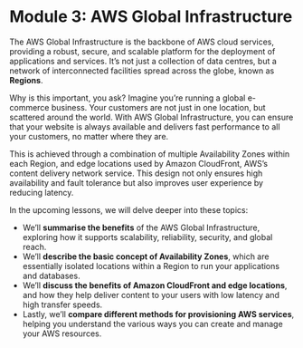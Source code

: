 # Module 3: AWS Global Infrastructure

The AWS Global Infrastructure is the backbone of AWS cloud services, providing a robust, secure, and scalable platform for the deployment of applications and services. It’s not just a collection of data centres, but a network of interconnected facilities spread across the globe, known as **Regions**.

Why is this important, you ask?  Imagine you’re running a global e-commerce business. Your customers are not just in one location, but scattered around the world. With AWS Global Infrastructure, you can ensure that your website is always available and delivers fast performance to all your customers, no matter where they are.

This is achieved through a combination of multiple Availability Zones within each Region, and edge locations used by Amazon CloudFront, AWS’s content delivery network service. This design not only ensures high availability and fault tolerance but also improves user experience by reducing latency.

In the upcoming lessons, we will delve deeper into these topics:

- We’ll **summarise the benefits** of the AWS Global Infrastructure, exploring how it supports scalability, reliability, security, and global reach.
- We’ll **describe the basic concept of Availability Zones**, which are essentially isolated locations within a Region to run your applications and databases.
- We’ll **discuss the benefits of Amazon CloudFront and edge locations**, and how they help deliver content to your users with low latency and high transfer speeds.
- Lastly, we’ll **compare different methods for provisioning AWS services**, helping you understand the various ways you can create and manage your AWS resources.